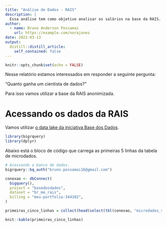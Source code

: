 ```yaml
---
title: "Análise de Dados - RAIS"
description: |
  Essa análise tem como objetivo analisar os salários na base da RAIS. Esse projeto foi feito na semana Data Science na Prática da Curso-R.
author:
  - name: Bruno Anderson Possamai
    url: https://example.com/norajones
date: 2022-03-13
output:
  distill::distill_article:
    self_contained: false
---
```


```r
knitr::opts_chunk$set(echo = FALSE)
```

Nesse relatório estamos interessados em responder a seguinte pergunta:

"Quanto ganha um cientista de dados?"

Para isso vamos utilizar a base da RAIS anonimizada.

# Acessando os dados da RAIS

Vamos utilizar [o data lake da iniciativa Base dos Dados](https://basedosdados.org/).

```r
library(bigrquery)
library(dplyr)

```

Abaixo está o bloco de código que carrega as primeiras 5 linhas da tabela de microdados.

```r
# Acessando o banco de dados.
bigrquery::bq_auth("bruno.possamai16@gmail.com")

conexao <- dbConnect(
  bigquery(),
  project = "basedosdados",
  dataset = "br_me_rais",
  billing = "meu-portfolio-344102",
)

primeiras_cinco_linhas = collect(head(select(tbl(conexao, "microdados_vinculos"), everything()), 5))

knit::kable(primeiras_cinco_linhas)
  
```
